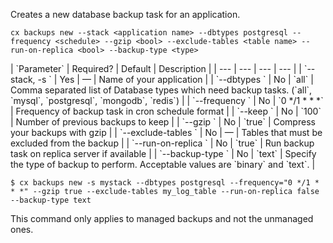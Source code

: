 Creates a new database backup task for an application.

<Tabs >
<Tab label="Usage">

```shell
cx backups new --stack <application name> --dbtypes postgresql --frequency <schedule> --gzip <bool> --exclude-tables <table name> --run-on-replica <bool> --backup-type <type>
```
</Tab>
    
<Tab label="arguments">
| `Parameter` | Required? | Default | Description |
|  ---  |  ---  |  ---  |  ---  |
| `--stack, -s <application name>` | Yes | — | Name of your application |
| `--dbtypes <type>` | No | `all` | Comma separated list of Database types which need backup tasks. (`all`, `mysql`, `postgresql`, `mongodb`, `redis`) |
| `--frequency <schedule>` | No | `0 */1 * * *` | Frequency of backup task in cron schedule format |
| `--keep <number>` | No | `100` | Number of previous backups to keep |
| `--gzip <bool>` | No | `true` | Compress your backups with gzip |
| `--exclude-tables <table name>` | No | — | Tables that must be excluded from the backup |
| `--run-on-replica <bool>` | No | `true` | Run backup task on replica server if available |
| `--backup-type <type>` | No | `text` | Specify the type of backup to perform. Acceptable values are `binary` and `text`. |
</Tab>
<Tab label="examples">

```shell
$ cx backups new -s mystack	--dbtypes postgresql --frequency="0 */1 * * *" --gzip true --exclude-tables my_log_table --run-on-replica false --backup-type text
```

</Tab>
</Tabs>

<Callout type="info" title="Managed backups only">
This command only applies to managed backups and not the unmanaged ones.
</Callout>
